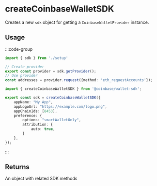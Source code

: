 
# createCoinbaseWalletSDK 
Creates a new `sdk` object for getting a `CoinbaseWalletProvider` instance. 

## Usage
:::code-group
```ts twoslash [provider.ts]
import { sdk } from './setup'

// Create provider
export const provider = sdk.getProvider();
// Use provider
const addresses = provider.request({method: 'eth_requestAccounts'});
```
```ts twoslash [setup.ts] filename="setup.ts"
import { createCoinbaseWalletSDK } from '@coinbase/wallet-sdk';

export const sdk = createCoinbaseWalletSDK({
    appName: "My App",
    appLogoUrl: "https://example.com/logo.png",
    appChainIds: [8453],
    preference: {
        options: "smartWalletOnly",
        attribution: {
            auto: true,
        }
    },
});
```
:::

## Returns 
An object with related SDK methods

<SdkParameters />
